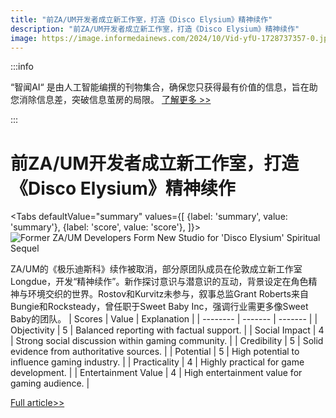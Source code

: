 ```yaml
---
title: "前ZA/UM开发者成立新工作室，打造《Disco Elysium》精神续作"
description: "前ZA/UM开发者成立新工作室，打造《Disco Elysium》精神续作"
image: https://image.informedainews.com/2024/10/Vid-yfU-1728737357-0.jpg
---
```



:::info

“智闻AI“ 是由人工智能编撰的刊物集合，确保您只获得最有价值的信息，旨在助您消除信息差，突破信息茧房的局限。  [了解更多 >>](/)

:::

# 前ZA/UM开发者成立新工作室，打造《Disco Elysium》精神续作


<Tabs
	defaultValue="summary"
	values={[
	{label: 'summary', value: 'summary'},
	{label: 'score', value: 'score'},
]}>
<TabItem value="summary">
<img
  src="https://image.informedainews.com/2024/10/Vid-yfU-1728737357-0.jpg"
  alt="Former ZA/UM Developers Form New Studio for 'Disco Elysium' Spiritual Sequel"
/>



ZA/UM的《极乐迪斯科》续作被取消，部分原团队成员在伦敦成立新工作室Longdue，开发“精神续作”。新作探讨意识与潜意识的互动，背景设定在角色精神与环境交织的世界。Rostov和Kurvitz未参与，叙事总监Grant Roberts来自Bungie和Rocksteady，曾任职于Sweet Baby Inc，强调行业需更多像Sweet Baby的团队。
</TabItem>
<TabItem value="score">
	| Scores     | Value   | Explanation |
	| -------- | ------- | ------- |
	| Objectivity  | 5    | Balanced reporting with factual support.    |
	| Social Impact | 4     | Strong social discussion within gaming community.    |
	| Credibility    | 5    | Solid evidence from authoritative sources.    |
	| Potential    | 5    | High potential to influence gaming industry.    |
	| Practicality    | 4    | Highly practical for game development.    |
	| Entertainment Value    | 4    | High entertainment value for gaming audience.    |
</TabItem>
</Tabs>

[Full article>>](https://www.gcores.com/articles/189375)
